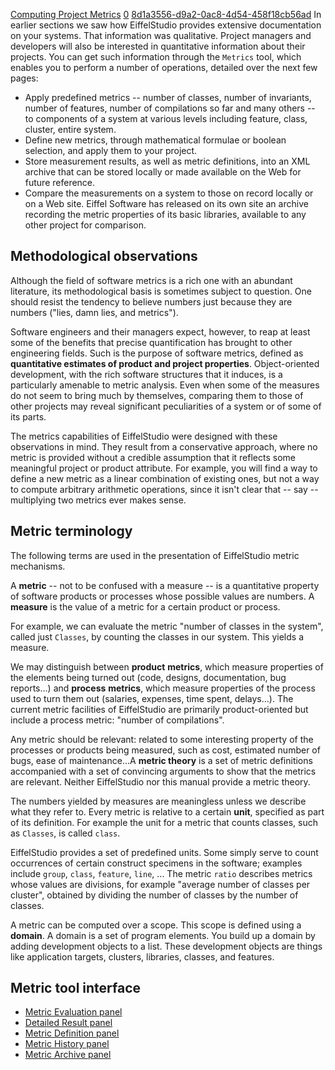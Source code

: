 [[Property:title|Computing Project Metrics]]
[[Property:weight|0]]
[[Property:uuid|8d1a3556-d9a2-0ac8-4d54-458f18cb56ad]]
In earlier sections we saw how EiffelStudio provides extensive documentation on your systems. That information was qualitative. Project managers and developers will also be interested in <span>quantitative</span> information about their projects. You can get such information through the <code>Metrics</code> tool, which enables you to perform a number of operations, detailed over the next few pages: 
* Apply predefined metrics -- number of classes, number of invariants, number of features, number of compilations so far and many others -- to components of a system at various levels including feature, class, cluster, entire system.
* Define new metrics, through mathematical formulae or boolean selection, and apply them to your project.
* Store measurement results, as well as metric definitions, into an XML archive that can be stored locally or made available on the Web for future reference.
* Compare the measurements on a system to those on record locally or on a Web site. Eiffel Software has released on its own site an archive recording the metric properties of its basic libraries, available to any other project for comparison.
<div> 
==Methodological observations==

Although the field of software metrics is a rich one with an abundant literature, its methodological basis is sometimes subject to question. One should resist the tendency to believe numbers just because they are numbers ("lies, damn lies, and metrics").

Software engineers and their managers expect, however, to reap at least some of the benefits that precise quantification has brought to other engineering fields. Such is the purpose of software metrics, defined as '''quantitative estimates of product and project properties'''. Object-oriented development, with the rich software structures that it induces, is a particularly amenable to metric analysis. Even when some of the measures do not seem to bring much by themselves, comparing them to those of other projects may reveal significant peculiarities of a system or of some of its parts. 

The metrics capabilities of EiffelStudio were designed with these observations in mind. They result from a conservative approach, where no metric is provided without a credible assumption that it reflects some meaningful project or product attribute. For example, you will find a way to define a new metric as a <span>linear combination</span> of existing ones, but not a way to compute arbitrary arithmetic operations, since it isn't clear that -- say -- <span>multiplying</span> two metrics ever makes sense. 
</div><div> 
==Metric terminology==

The following terms are used in the presentation of EiffelStudio metric mechanisms.

A '''metric''' -- not to be confused with a measure -- is a quantitative property of software products or processes whose possible values are numbers. A '''measure''' is the value of a metric for a certain product or process. 

For example, we can evaluate the metric "number of classes in the system", called just <code>Classes</code>, by counting the classes in our system. This yields a measure. 

We may distinguish between '''product''' ''' metrics''', which measure properties of the elements being turned out (code, designs, documentation, bug reports...) and '''process''' ''' metrics''', which measure properties of the process used to turn them out (salaries, expenses, time spent, delays...). The current metric facilities of EiffelStudio are primarily product-oriented but include a process metric: "number of compilations". 

Any metric should be relevant: related to some interesting property of the processes or products being measured, such as cost, estimated number of bugs, ease of maintenance...A '''metric theory''' is a set of metric definitions accompanied with a set of convincing arguments to show that the metrics are relevant. Neither EiffelStudio nor this manual provide a metric theory. 

The numbers yielded by measures are meaningless unless we describe what they refer to. Every metric is relative to a certain '''unit''', specified as part of its definition. For example the unit for a metric that counts classes, such as <code>Classes</code>, is called <code lang=text>class</code>. 

EiffelStudio provides a set of predefined units. Some simply serve to count occurrences of certain construct specimens in the software; examples include <code>group</code>, <code lang=text>class</code>, <code lang=text>feature</code>, <code>line</code>, <span>...</span> The metric <code>ratio</code> describes metrics whose values are divisions, for example "average number of classes per cluster", obtained by dividing the number of classes by the number of classes. 

A metric can be computed over a scope. This scope is defined using a '''domain'''. A domain is a set of program elements. You build up a domain by adding development objects to a list. These development objects are things like application targets, clusters, libraries, classes, and features.  
</div>

==Metric tool interface==
*  [[Metric Evaluation Panel|Metric Evaluation panel]]  
*  [[Detailed Result Panel|Detailed Result panel]]  
*  [[Metric Definition Panel|Metric Definition panel]]  
*  [[Metric History Panel|Metric History panel]]  
*  [[Metric Archive Panel|Metric Archive panel]]  


{{SeeAlso| The EiffelStudio Reference section on the [[Metrics Tool]] for more comprehensive discussion and precise definitions of terminology.}}



